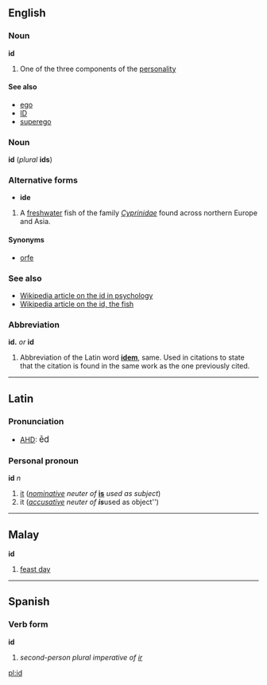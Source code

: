 ==English==
===Noun===
'''id'''

# One of the three components of the [[personality]]

====See also====
*[[ego]]
*[[ID]]<!-- or [[I.D.]] -->
*[[superego]]

===Noun===
'''id''' (''plural'' '''ids''')

===Alternative forms===
*'''ide'''

#A [[freshwater]] fish of the family ''[[Cyprinidae]]'' found across northern Europe and Asia.

====Synonyms====
*[[orfe]]

===See also===
*[[w:Ego,_Superego_and_Id|Wikipedia article on the id in psychology]]
*[[w:ide|Wikipedia article on the id, the fish]]

===Abbreviation===
'''id.''' ''or'' '''id'''

#Abbreviation of the Latin word '''[[idem]]''', same.  Used in citations to state that the citation is found in the same work as the one previously cited.

----
==Latin==
===Pronunciation===
*[[AHD]]: <big> &#275;d </big>

===Personal pronoun===
'''id''' ''n''

#[[it]] (''[[nominative]] neuter of'' '''[[is#Latin|is]]''' ''used as subject'')
#it (''[[accusative]] neuter of '''is''' ''used as object'')

----
==Malay==
'''id'''

#[[feast day]]

----

==Spanish==
===Verb form===
'''id'''

# ''second-person plural imperative of [[ir]]''

[[pl:id]]